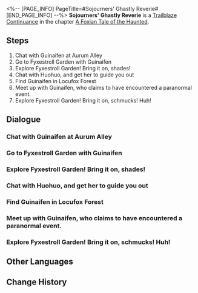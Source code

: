 <%-- [PAGE_INFO]
PageTitle=#Sojourners' Ghastly Reverie#
[END_PAGE_INFO] --%>
{{Stub|Dialogue, characters, and location(s)}}
{{Mission Infobox
|id            = 2021701
|title         = 
|image         = Mission Sojourners' Ghastly Reverie.png
|type          = Continuance
|event_name    = 
|chapter       = A Foxian Tale of the Haunted
|requirements  = [[Trailblaze Mission]] ''[[Obsequies Performed, A Long Road Ahead]]'' completed
|summary       = The Heliobi escaped from the shattered Creation Furnace to Fyxestroll Garden to challenge a certain general on the Luofu.
Cirrus aimed to merge its companions for increased power, but you have thwarted its plan.
|characters    = <!--characters that appear in this mission-->
|startLocation = <!--location as it intially appears on the mission screen-->
|world         = <!--i.e. Penacony-->
|area          = <!--i.e. A Child's Dream-->
|prev          = 
|next          = 
|exp           = 
|credits       = 
|stellarJade   = 
|other         = 
}}
'''Sojourners' Ghastly Reverie''' is a [[Trailblaze Continuance]] in the chapter [[A Foxian Tale of the Haunted]].

==Steps==
# Chat with Guinaifen at Aurum Alley
# Go to Fyxestroll Garden with Guinaifen
# Explore Fyxestroll Garden! Bring it on, shades!
# Chat with Huohuo, and get her to guide you out
# Find Guinaifen in Locufox Forest
# Meet up with Guinaifen, who claims to have encountered a paranormal event.
# Explore Fyxestroll Garden! Bring it on, schmucks! Huh!

<!--
==Gameplay Notes==

--><!--
==Trial Character==

-->
==Dialogue==
{{Stub Dialogue}}
===Chat with Guinaifen at Aurum Alley===
{{Mission Description|type=continuance|location=<!--to be added-->|No matter what kind of science-, magic-, faith-, or whatever-based upbringing you've had, when a third-tier influencer sends you a spam message claiming to have encountered supernatural entities in a deserted garden, your reaction would be: 1. "Sweet lol, I can meet up with this hot babe!" 2. "A new online scam? Blocked." 3. "Whatever. Let's check this out."<br />Naturally, no matter which one you choose, you would have steeled your mind to not give even 50 credits for this trip no matter what she says! No matter what! Besides, it's not like you have any disposable income.}}
{{Dialogue Start}}
:{{tx}}
{{Dialogue End}}

===Go to Fyxestroll Garden with Guinaifen===
{{Mission Description|type=continuance|location=<!--to be added-->|update|You see Guinaifen, and she's as beautiful in person as she is online... Ahem, we've digressed. The girl is trying very hard to convince you that she just experienced a spooky encounter, even shoving a video of it in your face.<br />Even video content can't be trusted these days, but her flustered tone and unbridled expressions do hint at some kind of terror surrounding that Fyxestroll Garden place... Heh, the Nameless shall uncover the secret behind all this! Let's go ghostbusting at Fyxestroll Garden!<br />Right now, you won't get it &mdash; but curiosity forms the basis for the start of all good horror movies...}}
{{Dialogue Start}}
:{{tx}}
{{Dialogue End}}

===Explore Fyxestroll Garden! Bring it on, shades!===
{{Mission Description|type=continuance|location=<!--to be added-->|update|You two &mdash; yes, only you two &mdash; arrive at the long-abandoned Fyxestroll Garden. The protagonists in most horror movies always like to brashly break into derelict buildings that are rumored to be haunted, completely disregarding all safety concerns and bringing in only a small party. If only they stopped to think things over, then none of the stories that follow would ever have happened.<br />On the way over, Guinaifen diligently recounts for you how Fyxestroll Garden ended up getting abandoned... all the while shooting plenty of spooky footage along the way. You can't help but feel it's actually quite hard for internet influencers to make a living, especially if they have to keep taking photos while resisting the urge to run away from such an ominous place, like a reporter at a homicide scene. This place really does feel as though it's haunted... Where, then, are the ghosts?}}
{{Dialogue Start}}
:{{tx}}
{{Dialogue End}}

===Chat with Huohuo, and get her to guide you out===
{{Mission Description|type=continuance|location=<!--to be added-->|update|You don't see a ghost, but rather something even more horrifying: a Judge of the Ten-Lords Commission! Despite reason telling you these three Judges are all human beings, each one of them seems more terrifying than the next: the emaciated little girl housing a spirit within her, the burly giantess with the white curtain bangs and faint voice, and the only one you've met before, Xueyi, is a mechanical puppet. A ghost is nothing compared to that.<br />The Judges patiently explain it in layman's terms to convince you and Guinaifen to return: There are no ghosts aboard the Xianzhou, just some extraterrestrial parasites that have escaped millennia of imprisonment. Don't wander around here for no reason, as it hinders us from carrying out our official duties.<br />Good news &mdash; There are no ghosts running around Fyxestroll Garden! Bad news &mdash; There's an alien parasite running around Fyxestroll Garden... Isn't that even scarier!}}
{{Dialogue Start}}
:{{tx}}
{{Dialogue End}}

===Find Guinaifen in Locufox Forest===
{{Mission Description|type=continuance|location=<!--to be added-->|update|Huohuo escorted you both all the way out of Fyxestroll Garden. However, a sudden eerie wind blew, and thick fog enveloped the surroundings. When you looked back, Guinaifen had vanished... Huohuo, with her legs trembling, begs you to find Guinaifen &mdash; just who is the official personnel here? She's quite a handful!}}
{{Dialogue Start}}
:{{tx}}
{{Dialogue End}}

===Meet up with Guinaifen, who claims to have encountered a paranormal event.===
{{Mission Description|type=continuance|location=<!--to be added-->|update|No matter what kind of science-, magic-, faith-, or whatever-based upbringing you've had, when a third-tier influencer sends you a spam message claiming to have encountered supernatural entities in a deserted garden, your reaction would be: 1. "Sweet lol, I can meet up with this hot babe!" 2. "A new online scam? Blocked." 3. "Whatever. Let's check this out."<br />Naturally, no matter which one you choose, you would have steeled your mind to not give even 50 credits for this trip no matter what she says! No matter what! Besides, it's not like you have any disposable income.}}
{{Dialogue Start}}
:{{tx}}
{{Dialogue End}}

===Explore Fyxestroll Garden! Bring it on, schmucks! Huh!===
{{Mission Description|type=continuance|location=<!--to be added-->|update|You two &mdash; yes, only you two &mdash; arrive at the long-abandoned Fyxestroll Garden. The protagonists in most horror movies always like to brashly break into derelict buildings that are rumored to be haunted, completely disregarding all safety concerns and bringing in only a small party. If only they stopped to think things over, then none of the stories that follow would ever have happened.<br />On the way over, Guinaifen diligently recounts for you how Fyxestroll Garden ended up getting abandoned... all the while shooting plenty of spooky footage along the way. You can't help but feel it's actually quite hard for internet influencers to make a living, especially if they have to keep taking photos while resisting the urge to run away from such an ominous place, like a reporter at a homicide scene. This place really does feel as though it's haunted... Where, then, are the ghosts?}}
{{Dialogue Start}}
:{{tx}}
{{Dialogue End}}

==Other Languages==
{{Other Languages
|en   = Sojourners' Ghastly Reverie
|zhs  = 游园惊梦
|zht  = 遊園驚夢
|ja   = 游園驚夢
|ko   = 유원경몽
|es   = Sustos en el parque
|fr   = Promenade fantasmagorique
|ru   = Прогулка по саду и прерванный сон
|th   = ฝันผวาในสวนเฮี้ยน
|vi   = Ác Mộng Vườn Hoang
|de   = Garten der Albträume
|id   = Mimpi Buruk di Taman
|pt   = Devaneio Lúgubre do Visitante
}}

==Change History==
{{Change History|1.5}}
